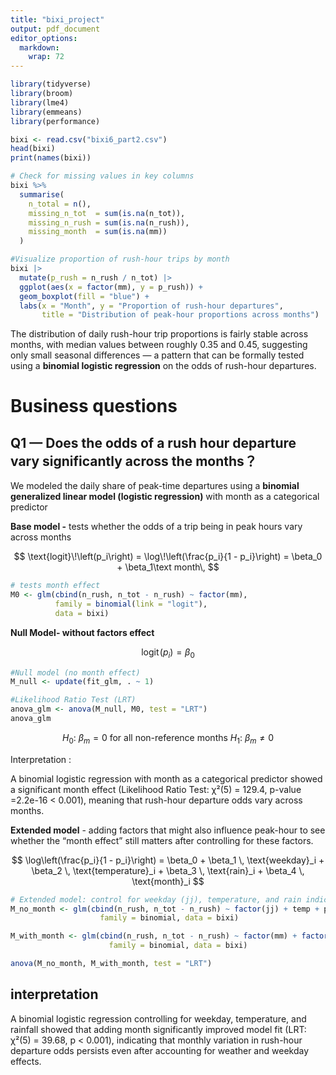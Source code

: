 ```yaml
---
title: "bixi_project"
output: pdf_document
editor_options: 
  markdown: 
    wrap: 72
---
```


```r
library(tidyverse)
library(broom)
library(lme4)
library(emmeans)
library(performance)
```

```r
bixi <- read.csv("bixi6_part2.csv")
head(bixi)
print(names(bixi))
```

```r
# Check for missing values in key columns
bixi %>%
  summarise(
    n_total = n(),
    missing_n_tot  = sum(is.na(n_tot)),
    missing_n_rush = sum(is.na(n_rush)),
    missing_month  = sum(is.na(mm))
  )
```

```r
#Visualize proportion of rush-hour trips by month
bixi |>
  mutate(p_rush = n_rush / n_tot) |>
  ggplot(aes(x = factor(mm), y = p_rush)) +
  geom_boxplot(fill = "blue") +
  labs(x = "Month", y = "Proportion of rush-hour departures",
       title = "Distribution of peak-hour proportions across months")
```

The distribution of daily rush-hour trip proportions is fairly stable
across months, with median values between roughly 0.35 and 0.45,
suggesting only small seasonal differences — a pattern that can be
formally tested using a **binomial logistic regression** on the odds of
rush-hour departures.

# Business questions

## Q1 --- Does the odds of a rush hour departure vary significantly across the months？

We modeled the daily share of peak-time departures using a **binomial
generalized linear model (logistic regression)** with month as a
categorical predictor

**Base model -** tests whether the odds of a trip being in peak hours
vary across months

$$
\text{logit}\!\left(p_i\right)
= \log\!\left(\frac{p_i}{1 - p_i}\right)
= \beta_0 + \beta_1\text month\,
$$

```r
# tests month effect
M0 <- glm(cbind(n_rush, n_tot - n_rush) ~ factor(mm),
          family = binomial(link = "logit"),
          data = bixi)

```

**Null Model- without factors effect**

$$
\text{logit}\!\left(p_i\right)
= \beta_0 
$$

```r
#Null model (no month effect)
M_null <- update(fit_glm, . ~ 1)
```

```r
#Likelihood Ratio Test (LRT)
anova_glm <- anova(M_null, M0, test = "LRT")
anova_glm
```

$$
H_0:\ \beta_m=0\ \text{for all non-reference months   }
H_1:\ \beta_m\neq 0
$$

Interpretation :

A binomial logistic regression with month as a categorical predictor
showed a significant month effect (Likelihood Ratio Test: χ²(5) = 129.4,
p-value =2.2e-16 \< 0.001), meaning that rush-hour departure odds vary
across months.

**Extended model** - adding factors that might also influence peak-hour
to see whether the “month effect” still matters after controlling for
these factors.

$$
\log\left(\frac{p_i}{1 - p_i}\right)  = \beta_0 + \beta_1 \, \text{weekday}_i  + \beta_2 \, \text{temperature}_i  + \beta_3 \, \text{rain}_i  + \beta_4 \, \text{month}_i
$$

```r
# Extended model: control for weekday (jj), temperature, and rain indicator
M_no_month <- glm(cbind(n_rush, n_tot - n_rush) ~ factor(jj) + temp + precip_ind,
                    family = binomial, data = bixi)

M_with_month <- glm(cbind(n_rush, n_tot - n_rush) ~ factor(mm) + factor(jj) + temp + precip_ind,
                      family = binomial, data = bixi)

anova(M_no_month, M_with_month, test = "LRT")

```

## interpretation

A binomial logistic regression controlling for weekday, temperature, and
rainfall showed that adding month significantly improved model fit (LRT:
χ²(5) = 39.68, p \< 0.001), indicating that monthly variation in
rush-hour departure odds persists even after accounting for weather and
weekday effects.
